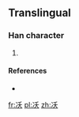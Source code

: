 ==Translingual==

===Han character===
{{Han char|rn=15|rad=冫|as=04|sn=6|four=|canj=戈一竹大 (IMHK)}}

# {{defn|Han|sort=冫04}}

====References====
* {{Han ref|kx=0131.291|dkj=|dj=|hdz=10295.091|uh=34C7|ud=13511|bh=|bd=}}

[[fr:㓇]]
[[pl:㓇]]
[[zh:㓇]]